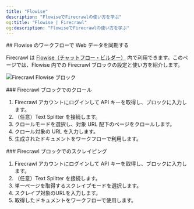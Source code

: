 ```yaml
---
title: "Flowise"
description: "FlowiseでFirecrawlの使い方を学ぶ"
og:title: "Flowise | Firecrawl"
og:description: "FlowiseでFirecrawlの使い方を学ぶ"
---
```


<div id="sync-web-data-in-flowise-workflows">
  ## Flowise のワークフローで Web データを同期する
</div>

Firecrawl は [Flowise（チャットフロー・ビルダー）](https://flowiseai.com/) 内で利用できます。このページでは、Flowise 内での Firecrawl ブロックの設定と使い方を紹介します。

<img
  className="block"
  src="/images/fc_flowise_block.png"
  alt="Firecrawl Flowise ブロック"
/>

<div id="crawling-with-firecrawl-blocks">
  ### Firecrawl ブロックでのクロール
</div>

1. Firecrawl アカウントにログインして API キーを取得し、ブロックに入力します。
2. （任意）Text Splitter を接続します。
3. クロールモードを選択し、対象 URL 配下のページをクロールします。
4. クロール対象の URL を入力します。
5. 生成されたドキュメントをワークフローで利用します。

<div id="scraping-with-firecrawl-blocks">
  ### Firecrawl ブロックでのスクレイピング
</div>

1. Firecrawl アカウントにログインして API キーを取得し、ブロックに入力します。
2. （任意）Text Splitter を接続します。
3. 単一ページを取得するスクレイプモードを選択します。
4. スクレイプ対象のURLを入力します。
5. 取得したドキュメントをワークフローで使用します。